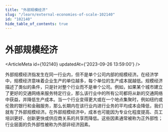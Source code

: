 ```yaml
---
title: "外部规模经济"
slug: "/learn/external-economies-of-scale-102140"
id: "102140"
hide_table_of_contents: true
---
```



# 外部规模经济

<ArticleMeta id={102140} updatedAt={'2023-09-26 13:59:00'} />
<div className='border-solid border-b border-t-0 my-4 border-[var(--ifm-color-gray-300)]' />

外部规模经济指发生在同一行业内，但不是单个公司内部的规模经济。在经济学中，规模经济意味着企业生产的单位越多，每个单位的生产成本就越低。规模经济描述了类似的条件，只是针对整个行业而不是单个公司。例如，如果某个城市建立了更好的交通网络来服务特定行业，那么该行业中的所有公司都将从新的交通网络中获益，并降低生产成本。当一个行业变得更大或在一个地点集聚时，例如纽约或伦敦的银行和金融服务，那么长期内在该行业内进行业务的平均成本会降低，我们就有了外部规模经济。在外部规模经济中，成本也可能因为专业化程度提高、员工培训更好、创新更快或供应商关系的共享而降低。这些因素通常被称为正外部性；行业层面的负外部性被称为外部非经济因素。
